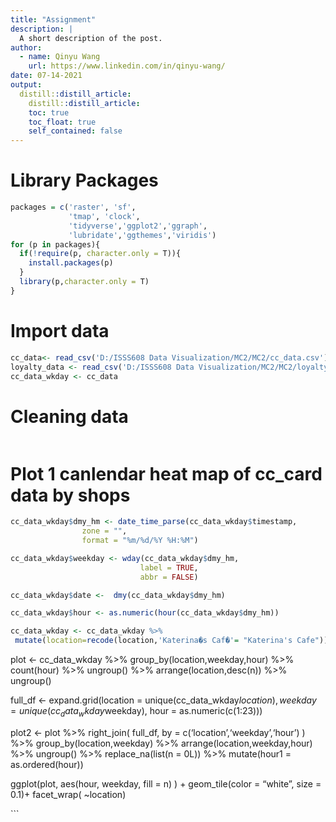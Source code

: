 ```yaml
---
title: "Assignment"
description: |
  A short description of the post.
author:
  - name: Qinyu Wang
    url: https://www.linkedin.com/in/qinyu-wang/
date: 07-14-2021
output:
  distill::distill_article:
    distill::distill_article:
    toc: true
    toc_float: true
    self_contained: false
---
```



# Library Packages
```r
packages = c('raster', 'sf', 
             'tmap', 'clock', 
             'tidyverse','ggplot2','ggraph',
             'lubridate','ggthemes','viridis')
for (p in packages){
  if(!require(p, character.only = T)){
    install.packages(p)
  }
  library(p,character.only = T)
}
```

# Import data
```r
cc_data<- read_csv('D:/ISSS608 Data Visualization/MC2/MC2/cc_data.csv')
loyalty_data <- read_csv('D:/ISSS608 Data Visualization/MC2/MC2/loyalty_data.csv')
cc_data_wkday <- cc_data
```

# Cleaning data
```r

```

# Plot 1 canlendar heat map of cc_card data by shops
```r
cc_data_wkday$dmy_hm <- date_time_parse(cc_data_wkday$timestamp,
                zone = "",
                format = "%m/%d/%Y %H:%M")

cc_data_wkday$weekday <- wday(cc_data_wkday$dmy_hm, 
                             label = TRUE, 
                             abbr = FALSE)

cc_data_wkday$date <-  dmy(cc_data_wkday$dmy_hm)

cc_data_wkday$hour <- as.numeric(hour(cc_data_wkday$dmy_hm))

cc_data_wkday <- cc_data_wkday %>% 
 mutate(location=recode(location,'Katerina�s Caf�'= "Katerina's Cafe"))
```

plot <- cc_data_wkday %>% 
  group_by(location,weekday,hour) %>% 
  count(hour) %>% 
  ungroup() %>% 
  arrange(location,desc(n)) %>% 
  ungroup()

full_df <- expand.grid(location = unique(cc_data_wkday$location),
                       weekday = unique(cc_data_wkday$weekday),
                       hour = as.numeric(c(1:23)))

plot2 <- plot %>% 
  right_join(
    full_df,
    by = c('location','weekday','hour') 
  ) %>% 
  group_by(location,weekday) %>%
  arrange(location,weekday,hour) %>% 
  ungroup() %>% 
  replace_na(list(n = 0L)) %>% 
  mutate(hour1 = as.ordered(hour))

ggplot(plot, aes(hour, weekday, fill = n) ) + 
geom_tile(color = "white", size = 0.1)+
facet_wrap( ~location)

```
  